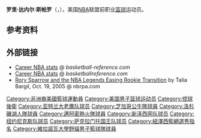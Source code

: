 {{Infobox NBA biography
| name            = 罗里·斯帕罗
| image           = Rory Sparrow at Manute Bol's funeral 2010-06-29.jpg
| width           = 200
| caption         = 2010年6月，斯帕罗在[[马努特·波尔|马努特·波尔]]的葬礼上发言
| number          = 34、2
| position        = [[控球后卫|控球后卫]]
| height_ft       = 6
| height_in       = 2
| weight_lb       = 175
| birth_date      = {{birth date and age|1958|06|12}}
| birth_place     = {{USA}}[[弗吉尼亚州|弗吉尼亚州]][[萨福克_(弗吉尼亚州)|萨福克]]
| nationality     = {{USA}}
| high_school     = [[新泽西州帕特森东区高中|东区高中]]（[[帕特森_(新泽西州)|帕特森 (新泽西州)]]）
| college         = [[维拉诺瓦野猫男篮|维拉诺瓦]]（1976–1980）
| draft_year      = 1980
| draft_round     = 4
| draft_pick      = 75
| draft_team      = [[布鲁克林篮网|布鲁克林篮网]]
| career_start    = 1980
| career_end      = 1992
| years1          = 1980
| team1           = [[Scranton_Aces|Scranton Aces]] ([[大陆篮球协会|CBA]])
| years2          = {{nbay|1980|full=y}}
| team2           = [[布鲁克林篮网|布鲁克林篮网]]
| years3          = {{nbay|1981|start}}–{{nbay|1982|end}}
| team3           = [[亚特兰大老鹰|亚特兰大老鹰]]
| years4          = 1983–{{nbay|1987|start}}
| team4           = [[纽约尼克斯|纽约尼克斯]]
| years5          = 1987–1988
| team5           = [[芝加哥公牛|芝加哥公牛]]
| years6          = {{nbay|1988|start}}–{{nbay|1989|end}}
| team6           = [[迈阿密热火|迈阿密热火]]
| years7          = {{nbay|1990|full=y}}
| team7           = [[萨克拉门托国王|萨克拉门托国王]]
| years8          = {{nbay|1991|start}}
| team8           = 芝加哥公牛
| years9          = 1991–1992
| team9           = [[洛杉矶湖人|洛杉矶湖人]]
| highlights      = 
* [[詹姆斯·沃尔特·肯尼迪公民奖|詹姆斯·沃尔特·肯尼迪公民奖]]（{{nbay|1985|start}}）
| stats_league    = NBA
| stat1label      = [[得分_(篮球)|得分]]
| stat1value      = 7,557（场均9.0分）
| stat2label      = [[篮板球|篮板]]
| stat2value      = 1,755（场均2.1个）
| stat3label      = [[助攻|助攻]]
| stat3value      = 4,192（场均5.0次）
| bbr             = sparrro01
| letter          = s
}}
'''罗里·达内尔·斯帕罗'''（{{lang-en|'''Rory Darnell Sparrow'''}}，{{bd|1958年|6月12日|}}），美国[[NBA|NBA]]联盟前职业[[篮球|篮球]]运动员。

== 参考资料 ==
{{Reflist|}}

== 外部链接 ==
* [http://www.basketball-reference.com/players/s/sparrro01.html Career NBA stats] {{Wayback|url=http://www.basketball-reference.com/players/s/sparrro01.html |date=20140410013502 }} @ ''basketball-reference.com''
* [https://web.archive.org/web/20060227081811/http://www.basketballreference.com/players/playerpage.htm?ilkid=SPARRRO01 Career NBA stats] @ ''basketballreference.com''
* [https://web.archive.org/web/20060507211237/https://www.nbrpa.com/news/editorial/10_19_05.aspx Rory Sparrow and the NBA Legends Easing Rookie Transition] by Talia Bargil, Oct. 19, 2005 @ nbrpa.com

{{1980 NBA Draft}}
{{詹姆斯·沃尔特·肯尼迪公民奖}}
{{运动画刊年度最佳体育人物}}

{{Authority control}}
{{DEFAULTSORT:Sparrow, Rory}}
[[Category:非洲裔美國籃球運動員|Category:非洲裔美國籃球運動員]]
[[Category:美国男子篮球运动员|Category:美国男子篮球运动员]]
[[Category:控球後衛|Category:控球後衛]]
[[Category:亚特兰大老鹰队球员|Category:亚特兰大老鹰队球员]]
[[Category:芝加哥公牛隊球員|Category:芝加哥公牛隊球員]]
[[Category:洛杉磯湖人隊球員|Category:洛杉磯湖人隊球員]]
[[Category:邁阿密熱火隊球員|Category:邁阿密熱火隊球員]]
[[Category:新泽西网队球员|Category:新泽西网队球员]]
[[Category:纽约尼克斯队球员|Category:纽约尼克斯队球员]]
[[Category:萨克拉门托国王队球员|Category:萨克拉门托国王队球员]]
[[Category:紐澤西籃網選秀指名|Category:紐澤西籃網選秀指名]]
[[Category:維拉諾瓦大學野貓男子籃球隊球員|Category:維拉諾瓦大學野貓男子籃球隊球員]]